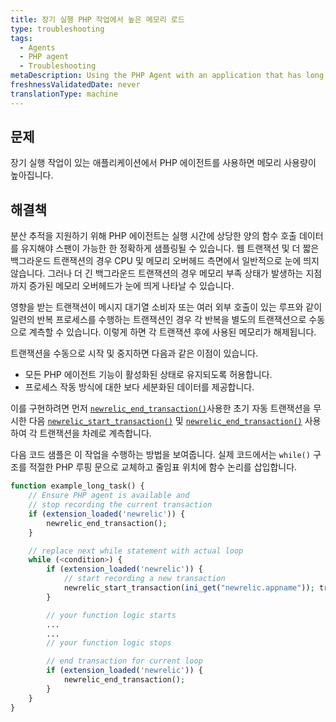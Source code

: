 ```yaml
---
title: 장기 실행 PHP 작업에서 높은 메모리 로드
type: troubleshooting
tags:
  - Agents
  - PHP agent
  - Troubleshooting
metaDescription: Using the PHP Agent with an application that has long running tasks can cause high memory usage.
freshnessValidatedDate: never
translationType: machine
---
```


## 문제

장기 실행 작업이 있는 애플리케이션에서 PHP 에이전트를 사용하면 메모리 사용량이 높아집니다.

## 해결책

분산 추적을 지원하기 위해 PHP 에이전트는 실행 시간에 상당한 양의 함수 호출 데이터를 유지해야 스팬이 가능한 한 정확하게 샘플링될 수 있습니다. 웹 트랜잭션 및 더 짧은 백그라운드 트랜잭션의 경우 CPU 및 메모리 오버헤드 측면에서 일반적으로 눈에 띄지 않습니다. 그러나 더 긴 백그라운드 트랜잭션의 경우 메모리 부족 상태가 발생하는 지점까지 증가된 메모리 오버헤드가 눈에 띄게 나타날 수 있습니다.

영향을 받는 트랜잭션이 메시지 대기열 소비자 또는 여러 외부 호출이 있는 루프와 같이 일련의 반복 프로세스를 수행하는 트랜잭션인 경우 각 반복을 별도의 트랜잭션으로 수동으로 계측할 수 있습니다. 이렇게 하면 각 트랜잭션 후에 사용된 메모리가 해제됩니다.

트랜잭션을 수동으로 시작 및 중지하면 다음과 같은 이점이 있습니다.

* 모든 PHP 에이전트 기능이 활성화된 상태로 유지되도록 허용합니다.
* 프로세스 작동 방식에 대한 보다 세분화된 데이터를 제공합니다.

이를 구현하려면 먼저 [`newrelic_end_transaction()`](https://docs.newrelic.com/docs/apm/agents/php-agent/php-agent-api/newrelic_end_transaction/)사용한 초기 자동 트랜잭션을 무시한 다음 [`newrelic_start_transaction()`](https://docs.newrelic.com/docs/apm/agents/php-agent/php-agent-api/newrelic_start_transaction/) 및 [`newrelic_end_transaction()`](https://docs.newrelic.com/docs/apm/agents/php-agent/php-agent-api/newrelic_end_transaction/) 사용하여 각 트랜잭션을 차례로 계측합니다.

다음 코드 샘플은 이 작업을 수행하는 방법을 보여줍니다. 실제 코드에서는 `while()` 구조를 적절한 PHP 루핑 문으로 교체하고 줄임표 위치에 함수 논리를 삽입합니다.

```php
function example_long_task() {
    // Ensure PHP agent is available and
    // stop recording the current transaction
    if (extension_loaded('newrelic')) { 
        newrelic_end_transaction(); 
    }

    // replace next while statement with actual loop
    while (<condition>) {
        if (extension_loaded('newrelic')) { 
            // start recording a new transaction
            newrelic_start_transaction(ini_get("newrelic.appname")); transaction
        }

        // your function logic starts
        ...
        ...
        // your function logic stops

        // end transaction for current loop
        if (extension_loaded('newrelic')) { 
            newrelic_end_transaction(); 
        }
    }
}
```